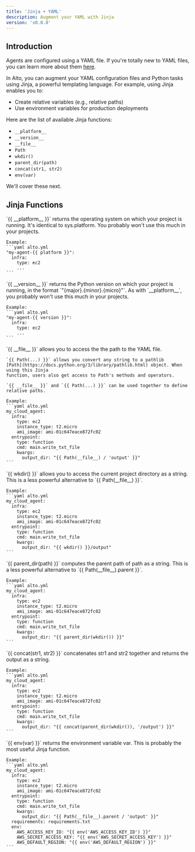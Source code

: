 ```yaml
---
title: 'Jinja + YAML'
description: Augment your YAML with Jinja
version: 'v0.0.8'
---
```


## Introduction

  Agents are configured using a YAML file. If you're totally new to YAML files, you can
  learn more about them [here](https://www.redhat.com/en/topics/automation/what-is-yaml).

  In Alto, you can augment your YAML configuration files and Python tasks using Jinja, a
  powerful templating language. For example, using Jinja enables you to:
  - Create relative variables (e.g., relative paths)
  - Use environment variables for production deployments

  Here are the list of available Jinja functions:
  - `__platform__`
  - `__version__`
  - `__file__`
  - `Path`
  - `wkdir()`
  - `parent_dir(path)`
  - `concat(str1, str2)`
  - `env(var)`

  We'll cover these next.

## Jinja Functions

  <Accordion title="__platform__">
    `{{ __platform__ }}` returns the operating system on which your project is running. It's
    identical to sys.platform. You probably won't use this much in your projects.

    Example:
    ```yaml alto.yml
    "my-agent-{{ platform }}":
      infra:
        type: ec2
        ...
    ```
  </Accordion>

  <Accordion title="__version__">
    `{{ __version__ }}` returns the Python version on which your project is running, in
    the format `"{major}.{minor}.{micro}"`. As with `__platform__`, you probably won't use
    this much in your projects.

    Example:
    ```yaml alto.yml
    "my-agent-{{ version }}":
      infra:
        type: ec2
        ...
    ```
  </Accordion>

  <Accordion title="__file__ and Path">
    `{{ __file__ }}` allows you to access the the path to the YAML file.
    
    `{{ Path(...) }}` allows you convert any string to a pathlib
    [Path](https://docs.python.org/3/library/pathlib.html) object. When using this Jinja
    function, users also get access to Path's methods and operators.
    
    `{{ __file__ }}` and `{{ Path(...) }}` can be used together to define relative paths.

    Example:
    ```yaml alto.yml
    my_cloud_agent:
      infra:
        type: ec2
        instance_type: t2.micro
        ami_image: ami-01c647eace872fc02
      entrypoint:
        type: function
        cmd: main.write_txt_file
        kwargs:
          output_dir: "{{ Path(__file__) / 'output' }}"
    ```
  </Accordion>

  <Accordion title="wkdir()">
    `{{ wkdir() }}` allows you to access the current project directory as a string. This is a
    less powerful alternative to `{{ Path(__file__) }}`.

    Example:
    ```yaml alto.yml
    my_cloud_agent:
      infra:
        type: ec2
        instance_type: t2.micro
        ami_image: ami-01c647eace872fc02
      entrypoint:
        type: function
        cmd: main.write_txt_file
        kwargs:
          output_dir: "{{ wkdir() }}/output"
    ```
  </Accordion>

  <Accordion title="parent_dir()">
    `{{ parent_dir(path) }}` computes the parent path of path as a string. This is a less
    powerful alternative to `{{ Path(__file__).parent }}`.

    Example:
    ```yaml alto.yml
    my_cloud_agent:
      infra:
        type: ec2
        instance_type: t2.micro
        ami_image: ami-01c647eace872fc02
      entrypoint:
        type: function
        cmd: main.write_txt_file
        kwargs:
          output_dir: "{{ parent_dir(wkdir()) }}"
    ```
  </Accordion>

  <Accordion title="concat()">
    `{{ concat(str1, str2) }}` concatenates str1 and str2 together and returns the 
    output as a string.

    Example:
    ```yaml alto.yml
    my_cloud_agent:
      infra:
        type: ec2
        instance_type: t2.micro
        ami_image: ami-01c647eace872fc02
      entrypoint:
        type: function
        cmd: main.write_txt_file
        kwargs:
          output_dir: "{{ concat(parent_dir(wkdir()), '/output') }}"
    ```
  </Accordion>

  <Accordion title="env()">
    `{{ env(var) }}` returns the environment variable var. This is probably the most 
    useful Jinja function.

    Example:
    ```yaml alto.yml
    my_cloud_agent:
      infra:
        type: ec2
        instance_type: t2.micro
        ami_image: ami-01c647eace872fc02
      entrypoint:
        type: function
        cmd: main.write_txt_file
        kwargs:
          output_dir: "{{ Path(__file__).parent / 'output' }}" 
      requirements: requirements.txt
      env:
        AWS_ACCESS_KEY_ID: "{{ env('AWS_ACCESS_KEY_ID') }}"
        AWS_SECRET_ACCESS_KEY: "{{ env('AWS_SECRET_ACCESS_KEY') }}"
        AWS_DEFAULT_REGION: "{{ env('AWS_DEFAULT_REGION') }}"
    ```
  </Accordion>
